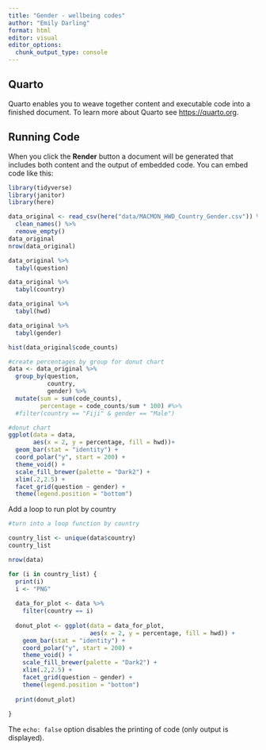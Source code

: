 ```yaml
---
title: "Gender - wellbeing codes"
author: "Emily Darling"
format: html
editor: visual
editor_options: 
  chunk_output_type: console
---
```


## Quarto

Quarto enables you to weave together content and executable code into a finished document. To learn more about Quarto see <https://quarto.org>.

## Running Code

When you click the **Render** button a document will be generated that includes both content and the output of embedded code. You can embed code like this:

```r
library(tidyverse)
library(janitor)
library(here)

data_original <- read_csv(here("data/MACMON_HWD_Country_Gender.csv")) %>% 
  clean_names() %>% 
  remove_empty()
data_original
nrow(data_original)

data_original %>% 
  tabyl(question)

data_original %>% 
  tabyl(country)

data_original %>% 
  tabyl(hwd)

data_original %>% 
  tabyl(gender)

hist(data_original$code_counts)

#create percentages by group for donut chart
data <- data_original %>% 
  group_by(question, 
           country, 
           gender) %>% 
  mutate(sum = sum(code_counts), 
         percentage = code_counts/sum * 100) #%>%
  #filter(country == "Fiji" & gender == "Male")

#donut chart
ggplot(data = data, 
       aes(x = 2, y = percentage, fill = hwd))+
  geom_bar(stat = "identity") +
  coord_polar("y", start = 200) +
  theme_void() +
  scale_fill_brewer(palette = "Dark2") + 
  xlim(.2,2.5) + 
  facet_grid(question ~ gender) + 
  theme(legend.position = "bottom")

```

Add a loop to run plot by country

```r
#turn into a loop function by country

country_list <- unique(data$country)
country_list

nrow(data)

for (i in country_list) {
  print(i)
  i <- "PNG"
 
  data_for_plot <- data %>% 
    filter(country == i)
  
  donut_plot <- ggplot(data = data_for_plot, 
                       aes(x = 2, y = percentage, fill = hwd)) + 
    geom_bar(stat = "identity") +
    coord_polar("y", start = 200) +
    theme_void() +
    scale_fill_brewer(palette = "Dark2") + 
    xlim(.2,2.5) + 
    facet_grid(question ~ gender) + 
    theme(legend.position = "bottom")
  
  print(donut_plot)
  
}
```

The `echo: false` option disables the printing of code (only output is displayed).
